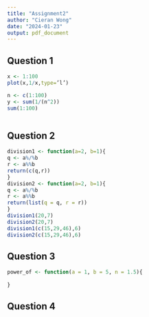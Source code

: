 ```yaml
---
title: "Assignment2"
author: "Cieran Wong"
date: "2024-01-23"
output: pdf_document
---
```


## Question 1
```r
x <- 1:100
plot(x,1/x,type=’l’)
```

```r
n <- c(1:100)
y <- sum(1/(n^2))
sum(1:100)
```
```r

```

## Question 2
```r
division1 <- function(a=2, b=1){
q <- a%/%b
r <- a%%b
return(c(q,r))
}
division2 <- function(a=2, b=1){
q <- a%/%b
r <- a%%b
return(list(q = q, r = r))
}
division1(20,7)
division2(20,7)
division1(c(15,29,46),6)
division2(c(15,29,46),6)
```


## Question 3
```r
power_of <- function(a = 1, b = 5, n = 1.5){
  
}
```

## Question 4
```r

```

